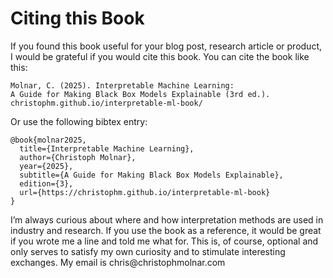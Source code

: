 # Citing this Book {#cite}

If you found this book useful for your blog post, research article or product, I would be grateful if you would cite this book.
You can cite the book like this:


```
Molnar, C. (2025). Interpretable Machine Learning:
A Guide for Making Black Box Models Explainable (3rd ed.).
christophm.github.io/interpretable-ml-book/
```

Or use the following bibtex entry:

```
@book{molnar2025,
  title={Interpretable Machine Learning},
  author={Christoph Molnar},
  year={2025},
  subtitle={A Guide for Making Black Box Models Explainable},
  edition={3},
  url={https://christophm.github.io/interpretable-ml-book}
}
```

I'm always curious about where and how interpretation methods are used in industry and research.
If you use the book as a reference, it would be great if you wrote me a line and told me what for.
This is, of course, optional and only serves to satisfy my own curiosity and to stimulate interesting exchanges.
My email is chris@christophmolnar.com
